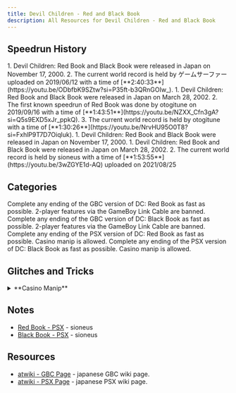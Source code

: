 ```yaml
---
title: Devil Children - Red and Black Book
description: All Resources for Devil Children - Red and Black Book
---
```




<DocsHero 
    content="Devil Children Black Book & Red Book are the first two games in the Devil Children series."
    srcUrl={psxCover}
    alt="Devil Children: Red/Black Book Box Cover"
/>

<LinkCard title="Leaderboards" href="https://www.speedrun.com/smtdcbbrb" description="See all the submitted runs on Speedrun.com"/>

## Speedrun History
<Tabs>
    <TabItem label="Red Book - GBC">
    <Steps>
        1. Devil Children: Red Book and Black Book were released in Japan on November 17, 2000.
    2. The current world record is held by ゲームサーファー uploaded on 2019/06/12 with a time of [**2:40:33**](https://youtu.be/ODbfbK9SZtw?si=P35ft-b3QRnGOIw_).
    </Steps>
    </TabItem>
    <TabItem label="Red Book - PS1">
    <Steps>
        1. Devil Children: Red Book and Black Book were released in Japan on March 28, 2002.
        2. The first known speedrun of Red Book was done by otogitune on 2019/09/16 with a time of [**1:43:51**](https://youtu.be/NZXX_Cfn3gA?si=Q5s9EXD5xJr_ppkQ).
        3. The current world record is held by otogitune with a time of [**1:30:26**](https://youtu.be/NrvHU95O0T8?si=FxhlP9T7D7Oiqluk).
    </Steps>
    </TabItem>
    <TabItem label="Black Book - GBC">
    <Steps>
        1. Devil Children: Red Book and Black Book were released in Japan on November 17, 2000.
    </Steps>
    </TabItem>
    <TabItem label="Black Book - PS1">
    <Steps>
        1. Devil Children: Red Book and Black Book were released in Japan on March 28, 2002.
        2. The current world record is held by sioneus with a time of [**1:53:55**](https://youtu.be/3wZGYE1d-AQ) uploaded on 2021/08/25
    </Steps>
    </TabItem>
</Tabs>

## Categories
<CardGrid>
    <Card title="Red Book(GBC)">Complete any ending of the GBC version of DC: Red Book as fast as possible. 2-player features via the GameBoy Link Cable are banned.</Card>
    <Card title="Black Book(GBC">Complete any ending of the GBC version of DC: Black Book as fast as possible. 2-player features via the GameBoy Link Cable are banned.</Card>
    <Card title="Red Book(PSX)">Complete any ending of the PSX version of DC: Red Book as fast as possible. Casino manip is allowed.</Card>
    <Card title="Black Book(PSX)">Complete any ending of the PSX version of DC: Black Book as fast as possible. Casino manip is allowed.</Card>
</CardGrid>

## Glitches and Tricks
<details>
<summary>**Casino Manip**</summary>
It was discovered that the Casino can be manipulated in the PS1 version. By saving in front of the counter for *Big or Small* and reloading, the sequence of numbers reproduced is always the same. This has also been tested in the downloadable version available in the Playstation Store. The winning sequence is "small, small, big, big, small, big, big, big, small, big, small, small, big" - this will grant more than enough coins for the run.
</details>

## Notes
- [Red Book - PSX](https://sioneus.me/notes/red) - sioneus
- [Black Book - PSX](https://sioneus.me/notes/black) - sioneus

## Resources
- [atwiki - GBC Page](https://w.atwiki.jp/devilchildren_br/pages/8.html) - japanese GBC wiki page.
- [atwiki - PSX Page](https://w.atwiki.jp/devilchildren_br/pages/343.html) - japanese PSX wiki page.